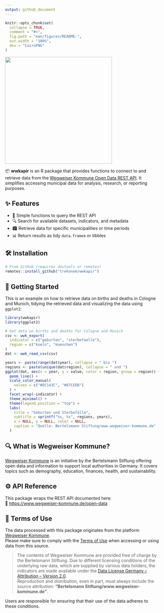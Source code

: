 ```yaml
---
output: github_document
---
```


<!-- README.md is generated from README.Rmd. Please edit that file -->

```r
knitr::opts_chunk$set(
  collapse = TRUE,
  comment = "#>",
  fig.path = "man/figures/README-",
  out.width = "100%",
  dev = "CairoPNG"
)
```

<div align="center">

<a href='https://trekonom.github.io/wwkapir/'><img src="man/figures/logo.png" height="350px"/></a>

</div>

📦 **wwkapir** is an R package that provides functions to connect to and retrieve data from the [Wegweiser Kommune Open Data REST API](https://www.wegweiser-kommune.de/open-data). It simplifies accessing municipal data for analysis, research, or reporting purposes.

## ✨ Features

- 📡 Simple functions to query the REST API
- 🔍 Search for available datasets, indicators, and metadata
- 🏙 Retrieve data for specific municipalities or time periods
- 📊 Return results as tidy `data.frame`s or tibbles

## 🛠 Installation

```r
# From GitHub (requires devtools or remotes)
remotes::install_github("trekonom/wwkapir")
```

## 🚀 Getting Started

This is an example on how to retrieve data on births and deaths in Cologne and Munich, tidying the retrieved data and visualizing the data using `ggplot2`:

```r
library(wwkapir)
library(ggplot2)

# Get data on births and deaths for Cologne and Munich
csv <- wwk_export(
  indicator = c("geburten", "sterbefaelle"),
  region = c("koeln", "muenchen")
)
dat <- wwk_read_csv(csv)

years <- paste(range(dat$year), collapse = " bis ")
regions <- paste(unique(dat$region), collapse = " und ")
ggplot(dat, aes(x = year, y = value, color = region, group = region)) +
  geom_line() +
  scale_color_manual(
    values = c("#DC143C", "#87CEEB")
  ) +
  facet_wrap(~indicator) +
  theme_minimal() +
  theme(legend.position = "top") +
  labs(
    title = "Geburten und Sterbefälle",
    subtitle = sprintf("%s, %s", regions, years),
    x = NULL, y = NULL, color = NULL,
    caption = "Quelle: Bertelsmann Stiftung/www.wegweiser-kommune.de"
  )
```

## 🔍 What is Wegweiser Kommune?

[Wegweiser Kommune](https://www.wegweiser-kommune.de/) is an initiative by the Bertelsmann Stiftung offering open data and information to support local authorities in Germany. It covers topics such as demography, education, finances, health, and sustainability.

## ⚙️ API Reference

This package wraps the REST API documented here:  
📖 [https://www.wegweiser-kommune.de/open-data](https://www.wegweiser-kommune.de/open-data)

## 📜 Terms of Use

The data processed with this package originates from the platform [Wegweiser Kommune](https://www.wegweiser-kommune.de).  
Please make sure to comply with the [Terms of Use](https://www.wegweiser-kommune.de/nutzungsbedingungen) when accessing or using data from this source.

> The contents of Wegweiser Kommune are provided free of charge by the Bertelsmann Stiftung. Due to different licensing conditions of the underlying raw data, which are supplied by various data holders, the indicators are made available under the [Data License Germany – Attribution – Version 2.0](https://www.govdata.de/dl-de/by-2-0).  
Reproduction and distribution, even in part, must always include the source attribution: **"Bertelsmann Stiftung/www.wegweiser-kommune.de"**.

Users are responsible for ensuring that their use of the data adheres to these conditions.
